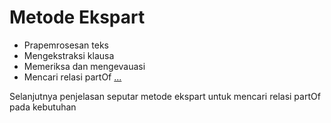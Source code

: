 
# Metode Ekspart 
- Prapemrosesan teks
- Mengekstraksi klausa
- Memeriksa dan mengevauasi 
- Mencari relasi partOf
  [...](https://docs.google.com/presentation/d/1MVyaCKROviSn0CJ-l4zwNU60I0XRR--DQ1Z1qLS4AHs/edit?usp=sharing)
<Notes>
Selanjutnya penjelasan seputar metode ekspart untuk mencari relasi partOf pada kebutuhan
</Notes>
